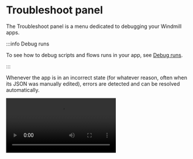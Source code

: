 # Troubleshoot panel

The Troubleshoot panel is a menu dedicated to debugging your Windmill apps.

:::info Debug runs

To see how to debug scripts and flows runs in your app, see [Debug runs](../5_app_debugging.md).

:::

Whenever the app is in an incorrect state (for whatever reason, often when its JSON was manually edited), errors are detected and can be resolved automatically.

<video
	className="border-2 rounded-lg object-cover w-full h-full dark:border-gray-800"
	controls
	src="/videos/troubleshoot_panel.mp4"
/>